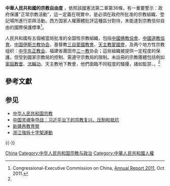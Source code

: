 {{Expand English|Freedom of religion in China}}
'''中華人民共和國的宗教自由度''' ，依照該國憲法第二章第36條，有一重要警示：政府保護"正常宗教活動"，這一定義在現實中，是必須在政府所批准的宗教組織、登記場所進行崇拜活動。西方国家人權團體批評這種區分對待，未能達到宗教信仰自由的國際保護標準<ref name=CECC2011>Congressional-Executive Commission on China, [https://web.archive.org/web/20130213223223/http://www.cecc.gov/pages/annualRpt/annualRpt11/AR2011final.pdf Annual Report 2011], Oct 2011.</ref>。

人民共和國有五個被當局批准的全国性宗教組織，包括[[中國佛教協會|中國佛教協會]]、[[中國道教協會|中國道教協會]]、[[中国伊斯兰教协会|中国伊斯兰教协会]]、基督教[[三自愛國教會|三自愛國教會]]、[[天主教愛國會|天主教愛國會]]，及两个地方性宗教组织：[[中华东正教会|中华东正教会]]、福建省莆田市[[三一教|三一教]]协会；這些組織被提供一定程度的保護，但受到國家宗教局的控制、需遵守宗教局的限制。未註冊的宗教團體包括例如[[家庭教會|家庭教會]]、[[法輪功|法輪功]]、天主教地下教會，他們面臨不同程度的騷擾，諸如監禁、{{link-en|強制改變信仰|forced religious conversion}}。<ref name=CECC2011/>

== 參考文獻 ==
{{Reflist|30em}}

== 参见 ==
*[[中华人民共和国宗教|中华人民共和国宗教]]
*[[中国灵魂争夺战：习近平治下的宗教复兴、压制和抵抗|中国灵魂争夺战：习近平治下的宗教复兴、压制和抵抗]]
*[[新疆再教育營|新疆再教育營]]
*[[浙江強拆十字架運動|浙江強拆十字架運動]]

{{-}}
{{中华人民共和国宗教}}

[[Category:各国宗教自由|China]]
[[Category:中华人民共和国宗教与政治|Category:中华人民共和国宗教与政治]]
[[Category:中華人民共和國人權|Category:中華人民共和國人權]]